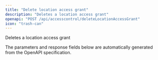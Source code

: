 ```yaml
---
title: "Delete location access grant"
description: "Deletes a location access grant"
openapi: "POST /api/accesscontrol/deleteLocationAccessGrant"
icon: "trash-can"
---
```


Deletes a location access grant

<Note>
The parameters and response fields below are automatically generated from the OpenAPI specification.
</Note>
